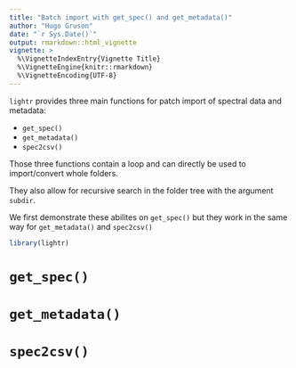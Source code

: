 ```yaml
---
title: "Batch import with get_spec() and get_metadata()"
author: "Hugo Gruson"
date: "`r Sys.Date()`"
output: rmarkdown::html_vignette
vignette: >
  %\VignetteIndexEntry{Vignette Title}
  %\VignetteEngine{knitr::rmarkdown}
  %\VignetteEncoding{UTF-8}
---
```


`lightr` provides three main functions for patch import of spectral data and
metadata:

* `get_spec()`
* `get_metadata()`
* `spec2csv()`

Those three functions contain a loop and can directly be used to import/convert
whole folders.

They also allow for recursive search in the folder tree with the argument
`subdir`.

We first demonstrate these abilites on `get_spec()` but they work in the same
way for `get_metadata()` and `spec2csv()`

```r
library(lightr)
```

# `get_spec()`


# `get_metadata()`

# `spec2csv()`


